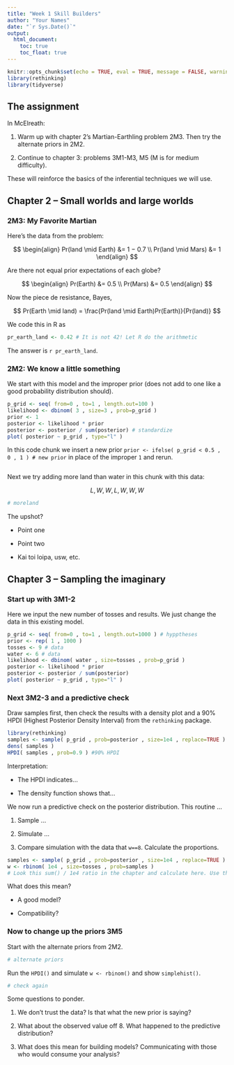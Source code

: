 ---
title: "Week 1 Skill Builders"
author: "Your Names"
date: "`r Sys.Date()`"
output: 
  html_document:
    toc: true
    toc_float: true
---

```{r setup, include=FALSE}
knitr::opts_chunk$set(echo = TRUE, eval = TRUE, message = FALSE, warning = FALSE)
library(rethinking)
library(tidyverse)
```

## The assignment

In McElreath:

1. Warm up with chapter 2's Martian-Earthling problem 2M3. Then try the alternate priors in 2M2.

2. Continue to chapter 3: problems 3M1-M3, M5 (M is for medium difficulty).

These will reinforce the basics of the inferential techniques we will use.

## Chapter 2 -- Small worlds and large worlds

### 2M3: My Favorite Martian

Here's the data from the problem:

$$
\begin{align}
Pr(land \mid Earth) &= 1 − 0.7 \\
Pr(land \mid Mars) &= 1
\end{align}
$$

Are there not equal prior expectations of each globe?

$$
\begin{align}
Pr(Earth) &= 0.5 \\
Pr(Mars) &= 0.5
\end{align}
$$

Now the piece de resistance, Bayes,

$$
Pr(Earth \mid land) = \frac{Pr(land \mid Earth)Pr(Earth)}{Pr(land)}
$$

We code this in R as

```{r martians}
pr_earth_land <- 0.42 # It is not 42! Let R do the arithmetic
```

The answer is `r pr_earth_land`.


### 2M2: We know a little something

We start with this model and the improper prior (does not add to one like a good probability distribution should).

```{r week-start}
p_grid <- seq( from=0 , to=1 , length.out=100 )
likelihood <- dbinom( 3 , size=3 , prob=p_grid )
prior <- 1
posterior <- likelihood * prior
posterior <- posterior / sum(posterior) # standardize
plot( posterior ~ p_grid , type="l" )
```

In this code chunk we insert a new prior `prior <- ifelse( p_grid < 0.5 , 0 , 1 ) # new prior` in place of the improper `1` and rerun.

```{r redo}

```

Next we try adding more land than water in this chunk with this data:

$$
L, W, W, L, W, W, W
$$

```{r more-land}
# moreland
```

The upshot?

- Point one

- Point two

- Kai toi loipa, usw, etc.

## Chapter 3 -- Sampling the imaginary

### Start up with 3M1-2

Here we input the new number of tosses and results. We just change the data in this existing model.

```{r 3M1}
p_grid <- seq( from=0 , to=1 , length.out=1000 ) # hypptheses
prior <- rep( 1 , 1000 )
tosses <- 9 # data
water <- 6 # data
likelihood <- dbinom( water , size=tosses , prob=p_grid )
posterior <- likelihood * prior
posterior <- posterior / sum(posterior)
plot( posterior ~ p_grid , type="l" )
```

### Next 3M2-3 and a predictive check

Draw samples first, then check the results with a density plot and a 90\% HPDI (Highest Posterior Density Interval) from the `rethinking` package.

```{r sampling-checking}
library(rethinking)
samples <- sample( p_grid , prob=posterior , size=1e4 , replace=TRUE )
dens( samples )
HPDI( samples , prob=0.9 ) #90% HPDI
```

Interpretation:

- The HPDI indicates...

- The density function shows that...

We now run a predictive check on the posterior distribution. This routine ...

1. Sample ...

2. Simulate ...

3. Compare simulation with the data that `w==8`. Calculate the proportions.

```{r pp-check}
samples <- sample( p_grid , prob=posterior , size=1e4 , replace=TRUE )
w <- rbinom( 1e4 , size=tosses , prob=samples )
# Look this sum() / 1e4 ratio in the chapter and calculate here. Use the simplehist() of w to plot the results

```

What does this mean?

- A good model?

- Compatibility?

### Now to change up the priors 3M5

Start with the alternate priors from 2M2.

```{r 2M2-priors}
# alternate priors
```

Run the `HPDI()` and simulate `w <- rbinom()` and show `simplehist()`. 

```{r redo-new-prior}
# check again
```

Some questions to ponder.

1. We don't trust the data? Is that what the new prior is saying? 

2. What about the observed value off 8. What happened to the predictive distribution?

3. What does this mean for building models? Communicating with those who would consume your analysis?

